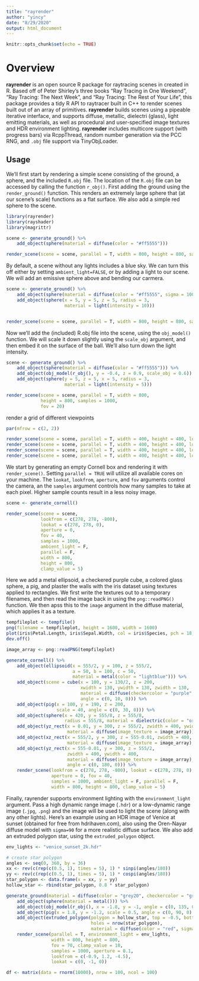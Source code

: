 ```yaml
---
title: "rayrender"
author: "yincy"
date: "8/29/2020"
output: html_document
---
```


```r
knitr::opts_chunk$set(echo = TRUE)
```


# Overview  
**rayrender** is an open source R package for raytracing scenes in created in R. Based off of Peter Shirley's three books "Ray Tracing in One Weekend", "Ray Tracing: The Next Week", and "Ray Tracing: The Rest of Your Life", this package provides a tidy R API to raytracer built in C++ to render scenes built out of an array of primitives. **rayrender** builds scenes using a pipeable iterative interface, and supports diffuse, metallic, dielectri (glass), light emitting materials, as well as procedural and user-specified image textures and HDR environment lighting. **rayrender** includes multicore support (with progress bars) via RcppThread, random number generation via the PCC RNG, and `.obj` file support via TinyObjLoader.  


## Usage  
We'll first start by rendering a simple scene consisting of the ground, a sphere, and the included `R.obj` file. The location of the `R.obj` file can be accessed by calling the function `r_obj()`. First adding the ground using the `render_ground()` function. This renders an extremely large sphere that (at our scene's scale) functions as a flat surface. We also add a simple red sphere to the scene.  

```r
library(rayrender)
library(rayshader)
library(magrittr)

scene <- generate_ground() %>% 
    add_object(sphere(material = diffuse(color = "#ff5555")))

render_scene(scene = scene, parallel = T, width = 800, height = 800, samples = 1000)
```

By default, a scene without any lights includes a blue sky. We can turn this off either by setting `ambient_light=FALSE`, or by adding a light to our scene. We will add an emissive sphere above and bending our carmera.  

```r
scene <- generate_ground() %>% 
    add_object(sphere(material = diffuse(color = "#ff5555", sigma = 100))) %>% 
    add_object(sphere(x = 5, y = 5, z = 5, radius = 3, 
                      material = light(intensity = 10)))


render_scene(scene = scene, parallel = T, width = 800, height = 800, samples = 1000)
```

Now we'll add the (included) R.obj file into the scene, using the `obj_model()` function. We will scale it down slightly using the `scale_obj` argument, and then embed it on the surface of the ball. We'll also turn down the light intensity.  

```r
scene <- generate_ground() %>% 
    add_object(sphere(material = diffuse(color = "#ff5555"))) %>% 
    add_object(obj_model(r_obj(), y = -0.4, z = 0.9, scale_obj = 0.6)) %>% 
    add_object(sphere(y = 5, z = 5, x = 5, radius = 3, 
                      material = light(intensity = 5)))

render_scene(scene = scene, parallel = T, width = 800, 
             height = 800, samples = 1000, 
             fov = 20)
```

render a grid of different viewpoints  
```r
par(mfrow = c(2, 2))

render_scene(scene = scene, parallel = T, width = 400, height = 400, lookfrom = c(7, 1, 7), samples = 1000)
render_scene(scene = scene, parallel = T, width = 400, height = 400, lookfrom = c(0, 7, 7), samples = 1000)
render_scene(scene = scene, parallel = T, width = 400, height = 400, lookfrom = c(-7, 0, 7), samples = 1000)
render_scene(scene = scene, parallel = T, width = 400, height = 400, lookfrom = c(-7, 7, 7), samples = 1000)
```


We start by generating an empty Cornell box and rendering it with `render_scene()`. Setting `parallel = TRUE` will utilize all available cores on your machine. The `lookat`, `lookfrom`, `aperture`, and `fov` arguments control the camera, an the `samples` argument controls how many samples to take at each pixel. Higher sample counts result in a less noisy image.  

```r
scene <- generate_cornell()

render_scene(scene = scene, 
             lookfrom = c(278, 278, -800), 
             lookat = c(278, 278, 0), 
             aperture = 0, 
             fov = 40, 
             samples = 1000, 
             ambient_light = F, 
             parallel = F, 
             width = 800, 
             height = 800, 
             clamp_value = 5)
```


Here we add a metal ellipsoid, a checkered purple cube, a colored glass sphere, a pig, and plaster the walls with the iris dataset using textures applied to rectangles. We first write the textures out to a temporary filenames, and then read the image back in using the `png::readPNG()` function. We then apss this to the `image` argument in the diffuse material, which applies it as a texture.  

```r
tempfileplot <- tempfile()
png(filename = tempfileplot, height = 1600, width = 1600)
plot(iris$Petal.Length, iris$Sepal.Width, col = iris$Species, pch = 18, cex = 12)
dev.off()
```

```r
image_array <- png::readPNG(tempfileplot)

generate_cornell() %>% 
    add_object(ellipsoid(x = 555/2, y = 100, z = 555/2, 
                         a = 50, b = 100, c = 50, 
                         material = metal(color = "lightblue"))) %>% 
    add_object(scene = cube(x = 100, y = 130/2, z = 200, 
                            xwidth = 130, ywidth = 130, zwidth = 130, 
                            material = diffuse(checkercolor = "purple", checkerperiod = 30), 
                            angle = c(0, 10, 0))) %>% 
    add_object(pig(x = 100, y = 190, z = 200, 
                   scale = 40, angle = c(0, 30, 0))) %>% 
    add_object(sphere(x = 420, y = 555/8, z = 555/8, 
                      radius = 555/8, material = dielectric(color = "orange"))) %>% 
    add_object(yz_rect(x = 0.01, y = 300, z = 555/2, zwidth = 400, ywidth = 400,
                       material = diffuse(image_texture = image_array))) %>% 
    add_object(xz_rect(x = 555/2, y = 300, z = 555-0.01, zwidth = 400, xwidth = 400, 
                       material = diffuse(image_texture = image_array), angle = c(0, 90, 0))) %>% 
    add_object(yz_rect(x = 555-0.01, y = 300, z = 555/2, 
                       zwidth = 400, ywidth = 400, 
                       material = diffuse(image_texture = image_array), 
                       angle = c(0, 180, 0))) %>% 
    render_scene(lookfrom = c(278, 278, -800), lookat = c(278, 278, 0), 
                 aperture = 0, fov = 40, 
                 samples = 1000, ambient_light = F, parallel = F, 
                 width = 800, height = 800, clamp_value = 5)
```


Finally, rayrender supports environment lighting with the `environment_light` argument. Pass a high dynamic range image (`.hdr`) or a low-dynamic range image (`.jpg`, `.png`) and the image will be used to light the scene (along with any other lights). Here's an example using an HDR image of Venice at sunset (obtained for free from hdrihaven.com), also using the Oren-Nayar diffuse model with `sigma=90` for a more realistic diffuse surface. We also add an extruded polygon star, using the `extruded_polygon` object.  

```r
env_lights <- "venice_sunset_2k.hdr"

# create star polygon
angles <- seq(0, 360, by = 36)
xx <- rev(c(rep(c(0.5, 1), times = 5), 1) * sinpi(angles/180))
yy <- rev(c(rep(c(0.5, 1), times = 5), 1) * cospi(angles/180))
star_polygon <- data.frame(x = xx, y = yy)
hollow_star <- rbind(star_polygon, 0.8 * star_polygon)

generate_ground(material = diffuse(color = "grey20", checkercolor = "grey50", sigma = 90)) %>% 
    add_object(sphere(material = metal())) %>% 
    add_object(obj_model(r_obj(), x = -1.8, y = -1, angle = c(0, 135, 0), material = diffuse(sigma = 90))) %>% 
    add_object(pig(x = 1.8, y = -1.2, scale = 0.5, angle = c(0, 90, 0), diffuse_sigma = 90)) %>% 
    add_object(extruded_polygon(polygon = hollow_star, top = -0.5, bottom = -1, z = -2, 
                                holes = nrow(star_polygon), 
                                material = diffuse(color = "red", sigma = 90))) %>% 
    render_scene(parallel = T, environment_light = env_lights, 
                 width = 800, height = 800, 
                 fov = 70, clamp_value = 10, 
                 samples = 1000, aperture = 0.1, 
                 lookfrom = c(-0.9, 1.2, -4.5), 
                 lookat = c(0, -1, 0))
```



```r
df <- matrix(data = rnorm(10000), nrow = 100, ncol = 100)


```


















